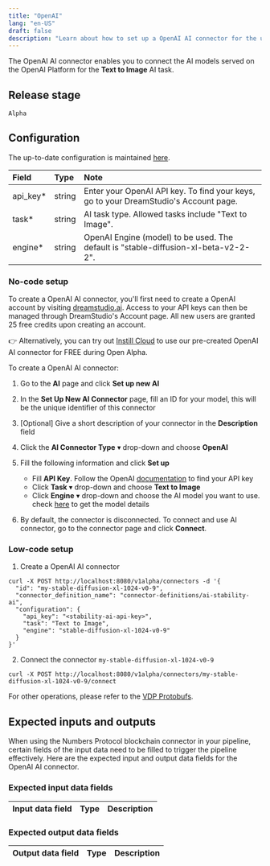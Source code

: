 ```yaml
---
title: "OpenAI"
lang: "en-US"
draft: false
description: "Learn about how to set up a OpenAI AI connector for the unstructured data pipeline tool VDP https://github.com/instill-ai/vdp"
---
```


The OpenAI AI connector enables you to connect the AI models served on the OpenAI Platform for the **Text to Image** AI task.

## Release stage

`Alpha`

## Configuration

The up-to-date configuration is maintained [here](https://github.com/instill-ai/connector-ai/blob/main/pkg/openai/config/definitions.json).

| Field     | Type   | Note                                                                                 |
| :-------- | :----- | :----------------------------------------------------------------------------------- |
| api_key\* | string | Enter your OpenAI API key. To find your keys, go to your DreamStudio's Account page. |
| task\*    | string | AI task type. Allowed tasks include "Text to Image".                                 |
| engine\*  | string | OpenAI Engine (model) to be used. The default is "stable-diffusion-xl-beta-v2-2-2".  |

### No-code setup

<InfoBlock type="info" title="Prerequisites">

To create a OpenAI AI connector, you'll first need to create a
OpenAI account by visiting [dreamstudio.ai](https://dreamstudio.ai).
Access to your API keys can then be managed through DreamStudio's Account
page. All new users are granted 25 free credits upon creating an account.

👉 Alternatively, you can try out [Instill Cloud](https://console.instill.tech)
to use our pre-created OpenAI AI connector for FREE during Open Alpha.

</InfoBlock>

To create a OpenAI AI connector:

1. Go to the **AI** page and click **Set up new AI**
2. In the **Set Up New AI Connector** page, fill an ID for your model, this will be the unique identifier of this connector
3. [Optional] Give a short description of your connector in the **Description** field
4. Click the **AI Connector Type** ▾ drop-down and choose **OpenAI**
5. Fill the following information and click **Set up**

   - Fill **API Key**. Follow the OpenAI [documentation](https://platform.stability.ai/docs/getting-started/authentication) to find your API key
   - Click **Task** ▾ drop-down and choose **Text to Image**
   - Click **Engine** ▾ drop-down and choose the AI model you want to use. check [here](https://platform.stability.ai/docs/features/api-parameters#engine) to get the model details

6. By default, the connector is disconnected. To connect and use AI connector, go to the connector page and click **Connect**.

### Low-code setup

1. Create a OpenAI AI connector

```shellscript cURL
curl -X POST http://localhost:8080/v1alpha/connectors -d '{
  "id": "my-stable-diffusion-xl-1024-v0-9",
  "connector_definition_name": "connector-definitions/ai-stability-ai",
  "configuration": {
    "api_key": "<stability-ai-api-key>",
    "task": "Text to Image",
    "engine": "stable-diffusion-xl-1024-v0-9"
  }
}'
```

2. Connect the connector `my-stable-diffusion-xl-1024-v0-9`

```shellscript cURL
curl -X POST http://localhost:8080/v1alpha/connectors/my-stable-diffusion-xl-1024-v0-9/connect
```

For other operations, please refer to the [VDP Protobufs](https://buf.build/instill-ai/protobufs).

## Expected inputs and outputs

When using the Numbers Protocol blockchain connector in your pipeline, certain fields of the input data need to be filled to trigger the pipeline effectively.
Here are the expected input and output data fields for the OpenAI AI connector.

### Expected input data fields

| Input data field | Type | Description |
| :--------------- | ---- | ----------- |

### Expected output data fields

| Output data field | Type | Description |
| :---------------- | ---- | ----------- |
